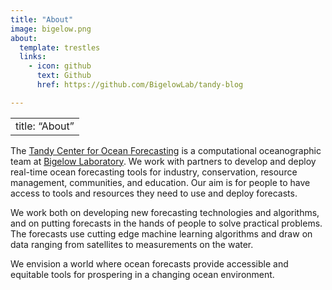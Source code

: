 ```yaml
---
title: "About"
image: bigelow.png
about:
  template: trestles
  links:
    - icon: github
      text: Github
      href: https://github.com/BigelowLab/tandy-blog

---
```

---
title: "About"
---

The [Tandy Center for Ocean Forecasting](https://www.bigelow.org/services/ocean-forecasting/) is a computational oceanographic team at [Bigelow Laboratory](https://www.bigelow.org). We work with partners to develop and deploy real-time ocean forecasting tools for industry, conservation, resource management, communities, and education. Our aim is for people to have access to tools and resources they need to use and deploy forecasts.

We work both on developing new forecasting technologies and algorithms, and on putting forecasts in the hands of people to solve practical problems. The forecasts use cutting edge machine learning algorithms and draw on data ranging from satellites to measurements on the water.

We envision a world where ocean forecasts provide accessible and equitable tools for prospering in a changing ocean environment.

